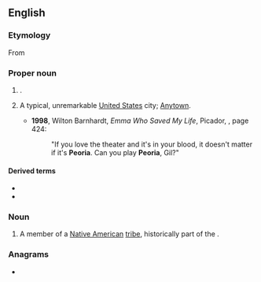==English==
{{wikipedia|Peoria, Illinois|mul=Will it play in Peoria?}}

===Etymology===
From {{bor|en|mia|peewaareewa|t=comes carrying a pack on his back}}

===Proper noun===
{{en-proper noun}}

# {{place|en|city/county seat|co/Peoria County|s/Illinois}}.
# {{lb|en|figurative}} A typical, unremarkable [[United States]] city; [[Anytown]].
#* '''1998''', Wilton Barnhardt, ''Emma Who Saved My Life'', Picador, {{ISBN|0312191189}}, page 424:
#*: "If you love the theater and it's in your blood, it doesn't matter if it's '''Peoria'''. Can you play '''Peoria''', Gil?"

====Derived terms====
* {{l|en|Peoria County}}
* {{l|en|play in Peoria}}

===Noun===
{{en-noun|s|Peoria}}

# A member of a [[Native American]] [[tribe]], historically part of the {{w|Illinois Confederation}}.

===Anagrams===
* {{anagrams|en|a=aeiopr|apeiro-}}

{{C|en|Tribes}}